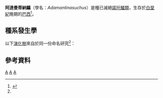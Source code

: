 {{Automatic taxobox
| taxon = Adamantinasuchus
| authority = Nobre and Carvalho, 2006
|fossil_range = [[白堊紀|白堊紀]]
|image = Adamantinasuchus BW.jpg
|image_caption = 阿達曼蒂納鱷想像圖
|subdivision_ranks = [[種|種]]
|subdivision =
*'''阿達曼蒂納鱷 ''A. navae''''' <br><small>Nobre and Carvalho, 2006 ([[模式種|模式種]])</small>
}}

'''阿達曼蒂納鱷'''（學名：''Adamantinasuchus''）是種已滅絕[[諾托鱷類|諾托鱷類]]，生存於[[白堊紀|白堊紀]]晚期的[[巴西|巴西]]<ref name=NC06>{{cite journal |last=Nobre |first=Pedro Henrique |coauthors=and Carvalho, Ismar de Souza |year=2006 |title=''Adamantinasuchus navae'': A new Gondwanan Crocodylomorpha (Mesoeucrocodylia) from the Late Cretaceous of Brazil |journal=Gondwana Research |volume=10 |pages=370–378 |url=http://acd.ufrj.br/ismar/3/3_16.pdf |format=pdf |deadurl=yes |archiveurl=https://web.archive.org/web/20110706162553/http://acd.ufrj.br/ismar/3/3_16.pdf |archivedate=2011-07-06 }}</ref>。

==種系發生學==
以下[[演化樹|演化樹]]來自於同一份命名研究<ref name=NC06/>：

{{clade| style=font-size:100%;line-height:100%
|label1=[[諾托鱷類|諾托鱷類]]    
|1={{clade
   |1=''[[烏拉圭鱷|烏拉圭鱷]]''
   |2={{clade
      |1={{clade
         |1=''[[利比哥鱷|利比哥鱷]]''
         |2={{clade
            |1=''[[馬拉威鱷|馬拉威鱷]]''
            |2=''[[坎迪多齒鱷|坎迪多齒鱷]]''
            |3={{clade
               |1=''[[馬里利亞鱷|馬里利亞鱷]]'' 
               |2={{clade
                  |1=''Pakasuchus''
                  |2='''''阿達曼蒂納鱷'''''
}} }} }} }}
      |2={{clade
         |1=''[[獅鼻鱷|獅鼻鱷]]''
         |2={{clade
            |1=''[[諾托鱷|諾托鱷]]''
            |2={{clade
               |1=''[[喀邁拉鱷|喀邁拉鱷]]''
               |2={{clade
                  |1=''[[泥炭鱷|泥炭鱷]]''
                  |2={{clade
                     |1=''[[科瑪繪鱷|科瑪繪鱷]]''
                     |2=''[[波羅鱷|波羅鱷]]''
}} }} }} }} }} }} }} }}

==參考資料==
{{reflist}}
{{諾托鱷亞目|N.}}
{{Taxonbar}} 
[[Category:白堊紀鱷形類|A]]
[[Category:鱷形超目|A]]
[[Category:2006年描述的分类群|A]]